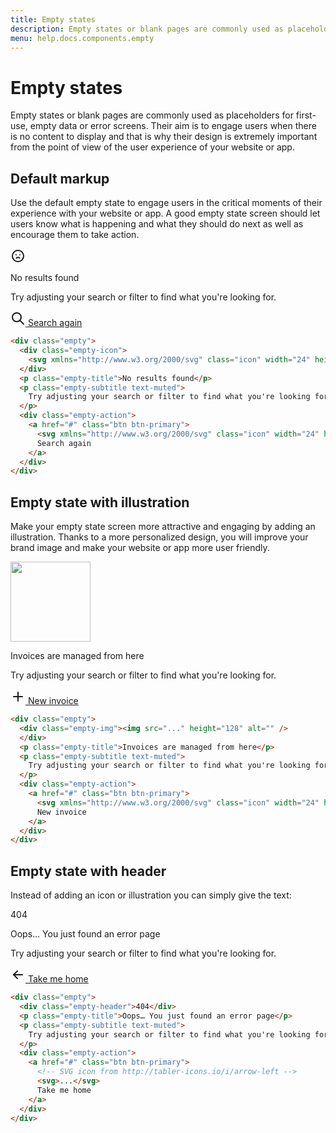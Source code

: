 ```yaml
---
title: Empty states
description: Empty states or blank pages are commonly used as placeholders for first-use, empty data or error screens. Their aim is to engage users when there is no content to display and that is why their design is extremely important from the point of view of the user experience of your website or app.
menu: help.docs.components.empty
---
```


# Empty states

Empty states or blank pages are commonly used as placeholders for first-use, empty data or error screens. Their aim is to engage users when there is no content to display and that is why their design is extremely important from the point of view of the user experience of your website or app.

## Default markup

Use the default empty state to engage users in the critical moments of their experience with your website or app. A good empty state screen should let users know what is happening and what they should do next as well as encourage them to take action.

<example>
<div class="empty">
  <div class="empty-icon">
    <svg xmlns="http://www.w3.org/2000/svg" class="icon" width="24" height="24" viewBox="0 0 24 24" stroke-width="2" stroke="currentColor" fill="none" stroke-linecap="round" stroke-linejoin="round"><path stroke="none" d="M0 0h24v24H0z" fill="none"/><circle cx="12" cy="12" r="9" /><line x1="9" y1="10" x2="9.01" y2="10" /><line x1="15" y1="10" x2="15.01" y2="10" /><path d="M9.5 15.25a3.5 3.5 0 0 1 5 0" /></svg>
  </div>
  <p class="empty-title">No results found</p>
  <p class="empty-subtitle text-muted">
    Try adjusting your search or filter to find what you're looking for.
  </p>
  <div class="empty-action">
    <a href="#" class="btn btn-primary">
      <svg xmlns="http://www.w3.org/2000/svg" class="icon" width="24" height="24" viewBox="0 0 24 24" stroke-width="2" stroke="currentColor" fill="none" stroke-linecap="round" stroke-linejoin="round"><path stroke="none" d="M0 0h24v24H0z" fill="none"/><circle cx="10" cy="10" r="7" /><line x1="21" y1="21" x2="15" y2="15" /></svg>
      Search again
    </a>
  </div>
</div>
</example>

~~~html
<div class="empty">
  <div class="empty-icon">
    <svg xmlns="http://www.w3.org/2000/svg" class="icon" width="24" height="24" viewBox="0 0 24 24" stroke-width="2" stroke="currentColor" fill="none" stroke-linecap="round" stroke-linejoin="round"><path stroke="none" d="M0 0h24v24H0z" fill="none"/><circle cx="12" cy="12" r="9" /><line x1="9" y1="10" x2="9.01" y2="10" /><line x1="15" y1="10" x2="15.01" y2="10" /><path d="M9.5 15.25a3.5 3.5 0 0 1 5 0" /></svg>
  </div>
  <p class="empty-title">No results found</p>
  <p class="empty-subtitle text-muted">
    Try adjusting your search or filter to find what you're looking for.
  </p>
  <div class="empty-action">
    <a href="#" class="btn btn-primary">
      <svg xmlns="http://www.w3.org/2000/svg" class="icon" width="24" height="24" viewBox="0 0 24 24" stroke-width="2" stroke="currentColor" fill="none" stroke-linecap="round" stroke-linejoin="round"><path stroke="none" d="M0 0h24v24H0z" fill="none"/><circle cx="10" cy="10" r="7" /><line x1="21" y1="21" x2="15" y2="15" /></svg>
      Search again
    </a>
  </div>
</div>
~~~


## Empty state with illustration

Make your empty state screen more attractive and engaging by adding an illustration. Thanks to a more personalized design, you will improve your brand image and make your website or app more user friendly.

<example>
<div class="empty">
  <div class="empty-img"><img src="..." height="128" alt="" />
  </div>
  <p class="empty-title">Invoices are managed from here</p>
  <p class="empty-subtitle text-muted">
    Try adjusting your search or filter to find what you're looking for.
  </p>
  <div class="empty-action">
    <a href="#" class="btn btn-primary">
      <svg xmlns="http://www.w3.org/2000/svg" class="icon" width="24" height="24" viewBox="0 0 24 24" stroke-width="2" stroke="currentColor" fill="none" stroke-linecap="round" stroke-linejoin="round"><path stroke="none" d="M0 0h24v24H0z" fill="none"/><line x1="12" y1="5" x2="12" y2="19" /><line x1="5" y1="12" x2="19" y2="12" /></svg>
      New invoice
    </a>
  </div>
</div>
</example>

~~~html
<div class="empty">
  <div class="empty-img"><img src="..." height="128" alt="" />
  </div>
  <p class="empty-title">Invoices are managed from here</p>
  <p class="empty-subtitle text-muted">
    Try adjusting your search or filter to find what you're looking for.
  </p>
  <div class="empty-action">
    <a href="#" class="btn btn-primary">
      <svg xmlns="http://www.w3.org/2000/svg" class="icon" width="24" height="24" viewBox="0 0 24 24" stroke-width="2" stroke="currentColor" fill="none" stroke-linecap="round" stroke-linejoin="round"><path stroke="none" d="M0 0h24v24H0z" fill="none"/><line x1="12" y1="5" x2="12" y2="19" /><line x1="5" y1="12" x2="19" y2="12" /></svg>
      New invoice
    </a>
  </div>
</div>
~~~

## Empty state with header

Instead of adding an icon or illustration you can simply give the text:

<example>
<div class="empty">
  <div class="empty-header">404</div>
  <p class="empty-title">Oops… You just found an error page</p>
  <p class="empty-subtitle text-muted">
    Try adjusting your search or filter to find what you're looking for.
  </p>
  <div class="empty-action">
    <a href="#" class="btn btn-primary">
      <svg xmlns="http://www.w3.org/2000/svg" class="icon" width="24" height="24" viewBox="0 0 24 24" stroke-width="2" stroke="currentColor" fill="none" stroke-linecap="round" stroke-linejoin="round"><path stroke="none" d="M0 0h24v24H0z" fill="none"/><line x1="5" y1="12" x2="19" y2="12" /><line x1="5" y1="12" x2="11" y2="18" /><line x1="5" y1="12" x2="11" y2="6" /></svg>
      Take me home
    </a>
  </div>
</div>
</example>

~~~html
<div class="empty">
  <div class="empty-header">404</div>
  <p class="empty-title">Oops… You just found an error page</p>
  <p class="empty-subtitle text-muted">
    Try adjusting your search or filter to find what you're looking for.
  </p>
  <div class="empty-action">
    <a href="#" class="btn btn-primary">
      <!-- SVG icon from http://tabler-icons.io/i/arrow-left -->
      <svg>...</svg>
      Take me home
    </a>
  </div>
</div>
~~~
